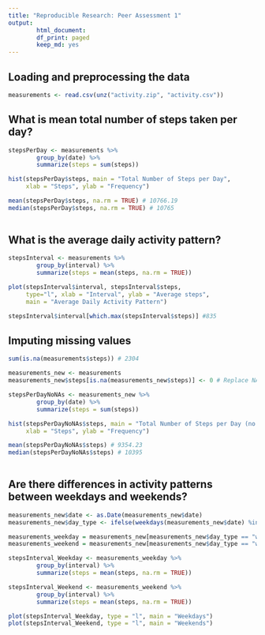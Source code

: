 ```yaml
---
title: "Reproducible Research: Peer Assessment 1"
output:
        html_document: 
        df_print: paged
        keep_md: yes
---
```


## Loading and preprocessing the data
```r

measurements <- read.csv(unz("activity.zip", "activity.csv"))

```
## What is mean total number of steps taken per day?
```r

stepsPerDay <- measurements %>%
        group_by(date) %>%
        summarize(steps = sum(steps))

hist(stepsPerDay$steps, main = "Total Number of Steps per Day",
     xlab = "Steps", ylab = "Frequency")

mean(stepsPerDay$steps, na.rm = TRUE) # 10766.19
median(stepsPerDay$steps, na.rm = TRUE) # 10765
        

```


## What is the average daily activity pattern?
```r

stepsInterval <- measurements %>%
        group_by(interval) %>%
        summarize(steps = mean(steps, na.rm = TRUE))

plot(stepsInterval$interval, stepsInterval$steps, 
     type="l", xlab = "Interval", ylab = "Average steps", 
     main = "Average Daily Activity Pattern")

stepsInterval$interval[which.max(stepsInterval$steps)] #835

```


## Imputing missing values
```r

sum(is.na(measurements$steps)) # 2304

measurements_new <- measurements
measurements_new$steps[is.na(measurements_new$steps)] <- 0 # Replace NA values with 0

stepsPerDayNoNAs <- measurements_new %>%
        group_by(date) %>%
        summarize(steps = sum(steps))

hist(stepsPerDayNoNAs$steps, main = "Total Number of Steps per Day (no NAs)",
     xlab = "Steps", ylab = "Frequency")

mean(stepsPerDayNoNAs$steps) # 9354.23
median(stepsPerDayNoNAs$steps) # 10395
        

```


## Are there differences in activity patterns between weekdays and weekends?
```r

measurements_new$date <- as.Date(measurements_new$date)
measurements_new$day_type <- ifelse(weekdays(measurements_new$date) %in% c("Saturday", "Sunday"), "weekend", "weekday")

measurements_weekday = measurements_new[measurements_new$day_type == "weekday", ]
measurements_weekend = measurements_new[measurements_new$day_type == "weekend", ]

stepsInterval_Weekday <- measurements_weekday %>%
        group_by(interval) %>%
        summarize(steps = mean(steps, na.rm = TRUE))

stepsInterval_Weekend <- measurements_weekend %>%
        group_by(interval) %>%
        summarize(steps = mean(steps, na.rm = TRUE))

plot(stepsInterval_Weekday, type = "l", main = "Weekdays")
plot(stepsInterval_Weekend, type = "l", main = "Weekends")

```